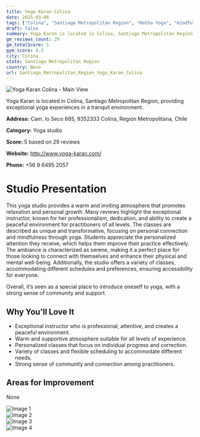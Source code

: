 ```yaml
---
title: Yoga Karan Colina
date: 2025-03-08
tags: ["Colina", "Santiago Metropolitan Region", "Hatha Yoga", "mindfulness", "restorative", "supportive atmosphere", "community-oriented", "Colina"]  
draft: false
summary: Yoga Karan is located in Colina, Santiago Metropolitan Region, providing exceptional yoga experiences in a tranquil environment.
gm_reviews_count: 29
gm_totalScore: 5
gym_score: 4.3
city: Colina
state: Santiago Metropolitan Region
country: None
url: Santiago_Metropolitan_Region_Yoga_Karan_Colina
---
```


<div className="aspect-[16/9] relative my-8">
  <img 
    src="https://lh5.googleusercontent.com/p/AF1QipOyKbYtKL7Vk4Xx859AyhNDSM6QPfvJ1QnTm261=w1920-h1080-k-no"
    alt="Yoga Karan Colina - Main View"
    className="object-cover absolute inset-0 w-full h-full rounded-lg"
  />
</div>

Yoga Karan is located in Colina, Santiago Metropolitan Region, providing exceptional yoga experiences in a tranquil environment.

**Address:** Cam. lo Seco 685, 9352333 Colina, Región Metropolitana, Chile

**Category:** Yoga studio

**Score:** 5 based on 29 reviews

**Website:** http://www.yoga-karan.com/

**Phone:** +56 9 6495 2057

# Studio Presentation

This yoga studio provides a warm and inviting atmosphere that promotes relaxation and personal growth. Many reviews highlight the exceptional instructor, known for her professionalism, dedication, and ability to create a peaceful environment for practitioners of all levels. The classes are described as unique and transformative, focusing on personal connection and mindfulness through yoga. Students appreciate the personalized attention they receive, which helps them improve their practice effectively. The ambiance is characterized as serene, making it a perfect place for those looking to connect with themselves and enhance their physical and mental well-being. Additionally, the studio offers a variety of classes, accommodating different schedules and preferences, ensuring accessibility for everyone.

Overall, it’s seen as a special place to introduce oneself to yoga, with a strong sense of community and support.

## Why You'll Love It

- Exceptional instructor who is professional, attentive, and creates a peaceful environment.
- Warm and supportive atmosphere suitable for all levels of experience.
- Personalized classes that focus on individual progress and correction.
- Variety of classes and flexible scheduling to accommodate different needs.
- Strong sense of community and connection among practitioners.

## Areas for Improvement

None

<div className="grid grid-cols-1 xl:grid-cols-2 gap-4 my-8">
<div className="aspect-[4/3] relative"><img src="https://lh5.googleusercontent.com/p/AF1QipMNh2cB7otKplk8B3leu2MQYY9nLENxiPAMZUdr=w1920-h1080-k-no" alt="Image 1" className="object-cover absolute inset-0 w-full h-full rounded-lg" /></div>
<div className="aspect-[4/3] relative"><img src="https://lh5.googleusercontent.com/p/AF1QipPfMG_bR0q_i_sGZNksJl678B9djfn4ct9Im1sP=w1920-h1080-k-no" alt="Image 2" className="object-cover absolute inset-0 w-full h-full rounded-lg" /></div>
<div className="aspect-[4/3] relative"><img src="https://lh5.googleusercontent.com/p/AF1QipPBwL_kZf8tbphLeinRfeUVTtSUusmN8sprZbDq=w1920-h1080-k-no" alt="Image 3" className="object-cover absolute inset-0 w-full h-full rounded-lg" /></div>
<div className="aspect-[4/3] relative"><img src="https://lh5.googleusercontent.com/p/AF1QipOj-3znXXo1yfNQJAUcRxYuWDIeuwWaSzglb6PM=w1920-h1080-k-no" alt="Image 4" className="object-cover absolute inset-0 w-full h-full rounded-lg" /></div>
</div>